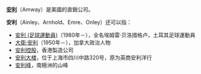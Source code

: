 '''[[安利|安利]]'''（Amway）是美國的直銷公司。

'''安利'''（Ainley、Arnhold、Emre、Onley）还可以指：
*[[安利_(足球運動員)|安利 (足球運動員)]]（1980年－），全名埃姆雷·贝洛措格卢，土耳其足球運動員
*[[大衛·安利|大衛·安利]]（1950年－），加拿大政治人物
*[[安利控股|安利控股]]，香港製造公司
*[[安利大楼|安利大楼]]，位于上海市四川中路320号，原为英商安利洋行
*[[安利峰|安利峰]]，南極洲的山峰
{{disambig|Cat=二字譯名消歧義}}